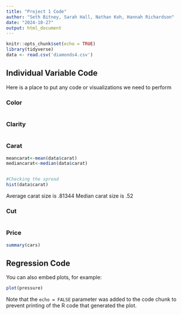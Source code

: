 ---
title: "Project 1 Code"
author: "Seth Bitney, Sarah Hall, Nathan Koh, Hannah Richardson"
date: "2024-10-27"
output: html_document
---

```{r setup, include=FALSE}
knitr::opts_chunk$set(echo = TRUE)
library(tidyverse)
data <- read.csv('diamonds4.csv')
```

## Individual Variable Code

Here is a place to put any code or visualizations we need to perform

### Color

```{r}

```


### Clarity

```{r}

```


### Carat 

```{r}
meancarat<-mean(data$carat)
mediancarat<-median(data$carat)


#Checking the spread
hist(data$carat)


```

Average carat size is .81344
Median carat size is .52

### Cut 

```{r}

```


### Price

```{r cars}
summary(cars)
```

## Regression Code

You can also embed plots, for example:

```{r pressure, echo=FALSE}
plot(pressure)
```

Note that the `echo = FALSE` parameter was added to the code chunk to prevent printing of the R code that generated the plot.
